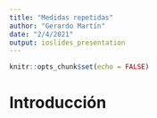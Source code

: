 ```yaml
---
title: "Medidas repetidas"
author: "Gerardo Martín"
date: "2/4/2021"
output: ioslides_presentation
---
```


```r
knitr::opts_chunk$set(echo = FALSE)
```

# Introducción

